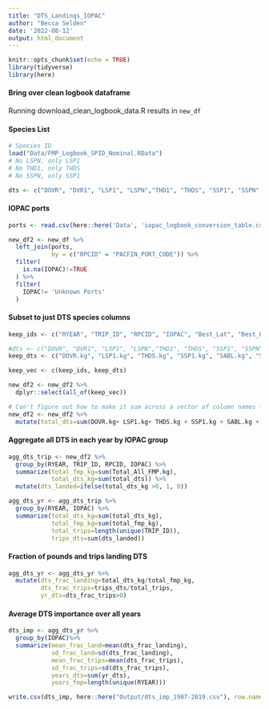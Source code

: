 ```yaml
---
title: "DTS_Landings_IOPAC"
author: "Becca Selden"
date: '2022-08-12'
output: html_document
---
```


```r
knitr::opts_chunk$set(echo = TRUE)
library(tidyverse)
library(here)
```

#### Bring over clean logbook dataframe
Running download_clean_logbook_data.R results in `new_df`

#### Species List
```r
# Species ID
load("Data/FMP_Logbook_SPID_Nominal.RData")
# No LSPN, only LSP1
# No THD1, only THDS
# No SSPN, only SSP1

dts <- c("DOVR", "DVR1", "LSP1", "LSPN","THD1", "THDS", "SSP1", "SSPN", "SABL", "SBL1")

```

#### IOPAC ports
```r
ports <- read.csv(here::here('Data', 'iopac_logbook_conversion_table.csv'))

new_df2 <- new_df %>%
  left_join(ports,
            by = c("RPCID" = "PACFIN_PORT_CODE")) %>%
  filter(
    is.na(IOPAC)!=TRUE
  ) %>%
  filter(
    IOPAC!= 'Unknown Ports'
  )
```

#### Subset to just DTS species columns
```r
keep_ids <- c("RYEAR", "TRIP_ID", "RPCID", "IOPAC", "Best_Lat", "Best_Long", "Total_All_FMP.kg")

#dts <- c("DOVR", "DVR1", "LSP1", "LSPN","THD1", "THDS", "SSP1", "SSPN", "SABL", "SBL1")
keep_dts <- c("DOVR.kg", "LSP1.kg", "THDS.kg", "SSP1.kg", "SABL.kg", "SBL1.kg")

keep_vec <- c(keep_ids, keep_dts)

new_df2 <- new_df2 %>%
  dplyr::select(all_of(keep_vec))

# Can't figure out how to make it sum across a vector of column names like keep_dts
new_df2 <- new_df2 %>%
  mutate(total_dts=sum(DOVR.kg+ LSP1.kg+ THDS.kg + SSP1.kg + SABL.kg + SBL1.kg))

```

#### Aggregate all DTS in each year by IOPAC group
```r
agg_dts_trip <- new_df2 %>%
  group_by(RYEAR, TRIP_ID, RPCID, IOPAC) %>%
  summarize(total_fmp_kg=sum(Total_All_FMP.kg),
            total_dts_kg=sum(total_dts)) %>%
  mutate(dts_landed=ifelse(total_dts_kg >0, 1, 0))

agg_dts_yr <- agg_dts_trip %>%
  group_by(RYEAR, IOPAC) %>%
  summarize(total_dts_kg=sum(total_dts_kg),
            total_fmp_kg=sum(total_fmp_kg),
            total_trips=length(unique(TRIP_ID)),
            trips_dts=sum(dts_landed))
```

#### Fraction of pounds and trips landing DTS
```r
agg_dts_yr <- agg_dts_yr %>%
  mutate(dts_frac_landing=total_dts_kg/total_fmp_kg,
         dts_frac_trips=trips_dts/total_trips,
         yr_dts=dts_frac_trips>0)
```

#### Average DTS importance over all years
```r
dts_imp <- agg_dts_yr %>%
  group_by(IOPAC)%>%
  summarize(mean_frac_land=mean(dts_frac_landing),
            sd_frac_land=sd(dts_frac_landing),
            mean_frac_trips=mean(dts_frac_trips),
            sd_frac_trips=sd(dts_frac_trips),
            years_dts=sum(yr_dts),
            years_fmp=length(unique(RYEAR)))

write.csv(dts_imp, here::here("Output/dts_imp_1987-2019.csv"), row.names=F)

```